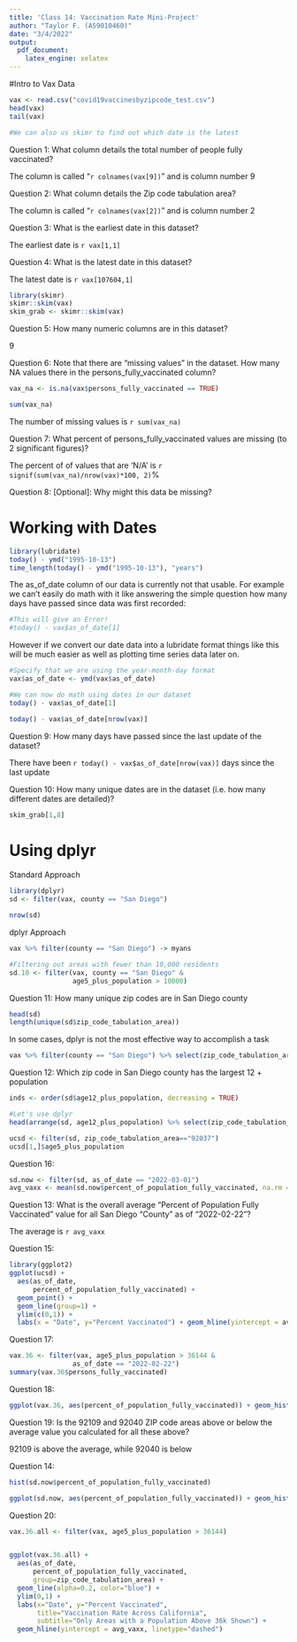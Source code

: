 ```yaml
---
title: 'Class 14: Vaccination Rate Mini-Project'
author: "Taylor F. (A59010460)"
date: "3/4/2022"
output:
  pdf_document:
    latex_engine: xelatex
---
```


#Intro to Vax Data

```r
vax <- read.csv("covid19vaccinesbyzipcode_test.csv")
head(vax)
tail(vax)

#We can also us skimr to find out which date is the latest
```

Question 1: What column details the total number of people fully vaccinated?

The column is called "`r colnames(vax[9])`" and is column number 9

Question 2: What column details the Zip code tabulation area?

The column is called "`r colnames(vax[2])`" and is column number 2

Question 3: What is the earliest date in this dataset?

The earliest date is `r vax[1,1]`

Question 4: What is the latest date in this dataset?

The latest date is `r vax[107604,1]`

```r
library(skimr)
skimr::skim(vax)
skim_grab <- skimr::skim(vax)
```

Question 5: How many numeric columns are in this dataset?

9

Question 6: Note that there are “missing values” in the dataset. How many NA values there in the persons_fully_vaccinated column?

```r
vax_na <- is.na(vax$persons_fully_vaccinated == TRUE)

sum(vax_na)
```

The number of missing values is `r sum(vax_na)`

Question 7: What percent of persons_fully_vaccinated values are missing (to 2 significant figures)?

The percent of of values that are 'N/A' is `r signif(sum(vax_na)/nrow(vax)*100, 2)`%

Question 8: [Optional]: Why might this data be missing?



# Working with Dates


```r
library(lubridate)
today() - ymd("1995-10-13")
time_length(today() - ymd("1995-10-13"), "years")
```

The as_of_date column of our data is currently not that usable. For example we can’t easily do math with it like answering the simple question how many days have passed since data was first recorded:

```r
#This will give an Error!
#today() - vax$as_of_date[1]
```

However if we convert our date data into a lubridate format things like this will be much easier as well as plotting time series data later on.

```r
#Specify that we are using the year-month-day format
vax$as_of_date <- ymd(vax$as_of_date)

#We can now do math using dates in our dataset
today() - vax$as_of_date[1]

today() - vax$as_of_date[nrow(vax)]
```

Question 9: How many days have passed since the last update of the dataset?

There have been `r today() - vax$as_of_date[nrow(vax)]` days since the last update

Question 10: How many unique dates are in the dataset (i.e. how many different dates are detailed)? 

```r
skim_grab[1,8]
```

# Using dplyr

Standard Approach

```r
library(dplyr)
sd <- filter(vax, county == "San Diego")

nrow(sd)
```

dplyr Approach

```r
vax %>% filter(county == "San Diego") -> myans
```

```r
#Filtering out areas with fewer than 10,000 residents
sd.10 <- filter(vax, county == "San Diego" &
                age5_plus_population > 10000)
```

Question 11: How many unique zip codes are in San Diego county

```r
head(sd)
length(unique(sd$zip_code_tabulation_area))
```

In some cases, dplyr is not the most effective way to accomplish a task

```r
vax %>% filter(county == "San Diego") %>% select(zip_code_tabulation_area) %>% unique() %>% nrow()
```

Question 12: Which zip code in San Diego county has the largest 12 + population

```r
inds <- order(sd$age12_plus_population, decreasing = TRUE)

#Let's use dplyr
head(arrange(sd, age12_plus_population) %>% select(zip_code_tabulation_area), 1)
```

```r
ucsd <- filter(sd, zip_code_tabulation_area=="92037")
ucsd[1,]$age5_plus_population
```

Question 16:
```r
sd.now <- filter(sd, as_of_date == "2022-03-01")
avg_vaxx <- mean(sd.now$percent_of_population_fully_vaccinated, na.rm = TRUE)
```

Question 13: What is the overall average “Percent of Population Fully Vaccinated” value for all San Diego “County” as of “2022-02-22”?

The average is `r avg_vaxx`

Question 15:
```r
library(ggplot2)
ggplot(ucsd) +
  aes(as_of_date,
      percent_of_population_fully_vaccinated) +
  geom_point() +
  geom_line(group=1) +
  ylim(c(0,1)) +
  labs(x = "Date", y="Percent Vaccinated") + geom_hline(yintercept = avg_vaxx, linetype = "dashed", col = "red")
```

Question 17:
```r
vax.36 <- filter(vax, age5_plus_population > 36144 &
                as_of_date == "2022-02-22")
summary(vax.36$persons_fully_vaccinated)

```

Question 18:
```r
ggplot(vax.36, aes(percent_of_population_fully_vaccinated)) + geom_histogram(binwidth = 0.03) + xlim(0,1.5) + geom_vline(xintercept = vax.36$percent_of_population_fully_vaccinated[vax.36$zip_code_tabulation_area == 92109], linetype = "dashed") + geom_vline(xintercept = vax.36$percent_of_population_fully_vaccinated[vax.36$zip_code_tabulation_area == 92040], linetype = "dashed")
```

Question 19: Is the 92109 and 92040 ZIP code areas above or below the average value you calculated for all these above?

92109 is above the average, while 92040 is below

Question 14:
```r
hist(sd.now$percent_of_population_fully_vaccinated)

ggplot(sd.now, aes(percent_of_population_fully_vaccinated)) + geom_histogram(binwidth = 0.075)
```

Question 20:
```r
vax.36.all <- filter(vax, age5_plus_population > 36144)


ggplot(vax.36.all) +
  aes(as_of_date,
      percent_of_population_fully_vaccinated, 
      group=zip_code_tabulation_area) +
  geom_line(alpha=0.2, color="blue") +
  ylim(0,1) +
  labs(x="Date", y="Percent Vaccinated",
       title="Vaccination Rate Across California",
       subtitle="Only Areas with a Population Above 36k Shown") +
  geom_hline(yintercept = avg_vaxx, linetype="dashed")
```
















